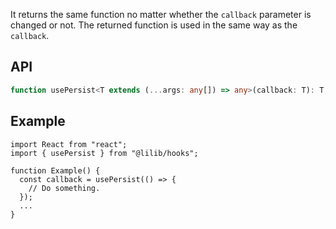 It returns the same function no matter whether the `callback` parameter is changed or not. The returned function is used in the same way as the `callback`.

## API

```ts
function usePersist<T extends (...args: any[]) => any>(callback: T): T;
```

## Example

```tsx
import React from "react";
import { usePersist } from "@lilib/hooks";

function Example() {
  const callback = usePersist(() => {
    // Do something.
  });
  ...
}
```
